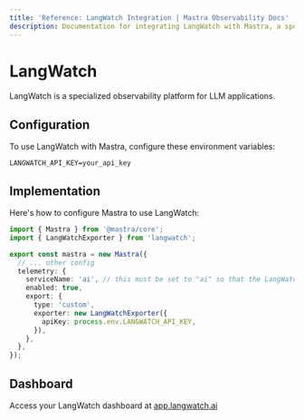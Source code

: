 ```yaml
---
title: 'Reference: LangWatch Integration | Mastra Observability Docs'
description: Documentation for integrating LangWatch with Mastra, a specialized observability platform for LLM applications.
---
```


# LangWatch

LangWatch is a specialized observability platform for LLM applications.

## Configuration

To use LangWatch with Mastra, configure these environment variables:

```env
LANGWATCH_API_KEY=your_api_key
```

## Implementation

Here's how to configure Mastra to use LangWatch:

```typescript
import { Mastra } from '@mastra/core';
import { LangWatchExporter } from 'langwatch';

export const mastra = new Mastra({
  // ... other config
  telemetry: {
    serviceName: 'ai', // this must be set to "ai" so that the LangWatchExporter thinks it's an AI SDK trace
    enabled: true,
    export: {
      type: 'custom',
      exporter: new LangWatchExporter({
        apiKey: process.env.LANGWATCH_API_KEY,
      }),
    },
  },
});
```

## Dashboard

Access your LangWatch dashboard at [app.langwatch.ai](https://app.langwatch.ai)
